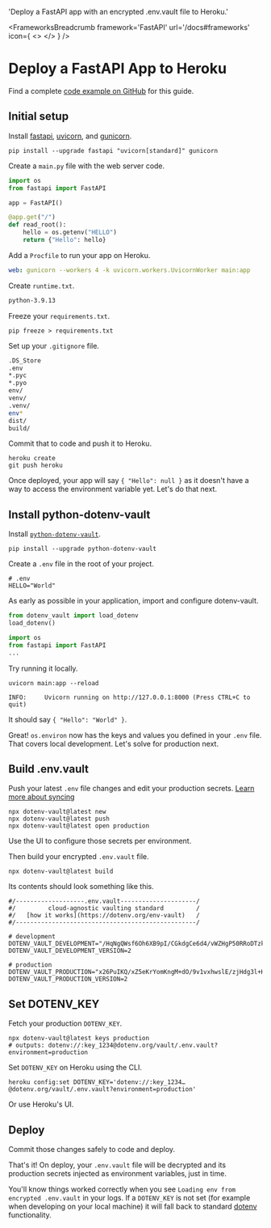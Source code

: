 

  'Deploy a FastAPI app with an encrypted .env.vault file to Heroku.'

<FrameworksBreadcrumb framework='FastAPI' url='/docs#frameworks' icon={
  <>
    <FastApiIcon className="h-9 w-9 text-[#009688]"/>
    <HerokuIcon className="h-9 w-9 text-[#430098]"/>
  </>
} />

# Deploy a FastAPI App to Heroku
<GuideHeading lead={description} />

<Note>
  Find a complete <a href="https://github.com/dotenv-org/examples/tree/master/fastapi/heroku">code example on GitHub</a> for this guide.
</Note>

## Initial setup

Install [fastapi](https://github.com/tiangolo/fastapi), [uvicorn](https://www.uvicorn.org/), and [gunicorn](https://github.com/benoitc/gunicorn).

```
pip install --upgrade fastapi "uvicorn[standard]" gunicorn
```

Create a `main.py` file with the web server code.

```python {{ title: 'main.py' }}
import os
from fastapi import FastAPI

app = FastAPI()

@app.get("/")
def read_root():
    hello = os.getenv("HELLO")
    return {"Hello": hello}
```

Add a `Procfile` to run your app on Heroku.

```yaml {{ title: 'Procfile' }}
web: gunicorn --workers 4 -k uvicorn.workers.UvicornWorker main:app
```

Create `runtime.txt`.

```bash {{ title: 'runtime.txt' }}
python-3.9.13
```

Freeze your `requirements.txt`.

```
pip freeze > requirements.txt
```

Set up your `.gitignore` file.

```bash {{ title: '.gitignore' }}
.DS_Store
.env
*.pyc
*.pyo
env/
venv/
.venv/
env*
dist/
build/
```

Commit that to code and push it to Heroku.

```shell
heroku create
git push heroku
```

<ScreenshotBrowser url="/assets/img/docs/hello-null.png" www="yourapp.herokuapp.com" />

Once deployed, your app will say `{ "Hello": null }` as it doesn't have a way to access the environment variable yet. Let's do that next.

## Install python-dotenv-vault

Install [`python-dotenv-vault`](https://github.com/dotenv-org/python-dotenv-vault).

```shell
pip install --upgrade python-dotenv-vault
```

Create a `.env` file in the root of your project.

```shell {{ title: '.env' }}
# .env
HELLO="World"
```

As early as possible in your application, import and configure dotenv-vault.

```python {{ title: 'main.py' }}
from dotenv_vault import load_dotenv
load_dotenv()

import os
from fastapi import FastAPI
...
```

Try running it locally.

```shell
uvicorn main:app --reload

INFO:     Uvicorn running on http://127.0.0.1:8000 (Press CTRL+C to quit)
```

It should say `{ "Hello": "World" }`.

<ScreenshotBrowser url='/assets/img/docs/fastapi-hello-world.png' />


Great! `os.environ` now has the keys and values you defined in your `.env` file. That covers local development. Let's solve for production next.

## Build .env.vault

Push your latest `.env` file changes and edit your production secrets. [Learn more about syncing](/docs/tutorials/sync)

```shell
npx dotenv-vault@latest new
npx dotenv-vault@latest push
npx dotenv-vault@latest open production
```

Use the UI to configure those secrets per environment.

<ScreenshotBrowser url="/assets/img/docs/edit-production-value.gif" www="www.dotenv.org" />

Then build your encrypted `.env.vault` file.

```shell
npx dotenv-vault@latest build
```

Its contents should look something like this.

```shell {{ title: '.env.vault' }}
#/-------------------.env.vault---------------------/
#/         cloud-agnostic vaulting standard         /
#/   [how it works](https://dotenv.org/env-vault)   /
#/--------------------------------------------------/

# development
DOTENV_VAULT_DEVELOPMENT="/HqNgQWsf6Oh6XB9pI/CGkdgCe6d4/vWZHgP50RRoDTzkzPQk/xOaQs="
DOTENV_VAULT_DEVELOPMENT_VERSION=2

# production
DOTENV_VAULT_PRODUCTION="x26PuIKQ/xZ5eKrYomKngM+dO/9v1vxhwslE/zjHdg3l+H6q6PheB5GVDVIbZg=="
DOTENV_VAULT_PRODUCTION_VERSION=2
```

## Set DOTENV_KEY

Fetch your production `DOTENV_KEY`.

```shell
npx dotenv-vault@latest keys production
# outputs: dotenv://:key_1234@dotenv.org/vault/.env.vault?environment=production
```

Set `DOTENV_KEY` on Heroku using the CLI.

```shell
heroku config:set DOTENV_KEY='dotenv://:key_1234…@dotenv.org/vault/.env.vault?environment=production'
```

Or use Heroku's UI.

<ScreenshotBrowser url="/assets/img/docs/heroku-config-vars.png" www="www.heroku.com" />

## Deploy

Commit those changes safely to code and deploy.

That's it! On deploy, your `.env.vault` file will be decrypted and its production secrets injected as environment variables‚ just in time.

<ScreenshotBrowser url='/assets/img/docs/hello-production-json.png' www='yourapp.herokuapp.com' />

You'll know things worked correctly when you see `Loading env from encrypted .env.vault` in your logs. If a `DOTENV_KEY` is not set (for example when developing on your local machine) it will fall back to standard [dotenv](https://github.com/theskumar/python-dotenv) functionality.

<ScreenshotBrowser url="/assets/img/docs/heroku-logs-vault-python.png" www="heroku logs --tail" />

<WellDone/>
